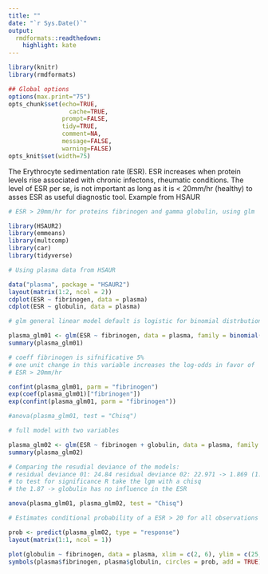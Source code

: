 ```yaml
---
title: ""
date: "`r Sys.Date()`"
output:
  rmdformats::readthedown:
    highlight: kate
---
```



```r
library(knitr)
library(rmdformats)

## Global options
options(max.print="75")
opts_chunk$set(echo=TRUE,
	             cache=TRUE,
               prompt=FALSE,
               tidy=TRUE,
               comment=NA,
               message=FALSE,
               warning=FALSE)
opts_knit$set(width=75)
```

The Erythrocyte sedimentation rate (ESR). ESR increases when protein levels rise associated with chronic infectons, rheumatic conditions. The level of ESR per se, is not important as long as it is < 20mm/hr (healthy) to asses ESR as useful diagnostic tool. Example from HSAUR

```r
# ESR > 20mm/hr for proteins fibrinogen and gamma globulin, using glm

library(HSAUR2)
library(emmeans)
library(multcomp)
library(car)
library(tidyverse)

```

```r
# Using plasma data from HSAUR

data("plasma", package = "HSAUR2")
layout(matrix(1:2, ncol = 2))
cdplot(ESR ~ fibrinogen, data = plasma)
cdplot(ESR ~ globulin, data = plasma)

# glm general linear model default is logistic for binomial distrbution

plasma_glm01 <- glm(ESR ~ fibrinogen, data = plasma, family = binomial())
summary(plasma_glm01)

# coeff fibrinogen is sifnificative 5%
# one unit change in this variable increases the log-odds in favor of
# ESR > 20mm/hr

confint(plasma_glm01, parm = "fibrinogen")
exp(coef(plasma_glm01)["fibrinogen"])
exp(confint(plasma_glm01, parm = "fibrinogen"))

#anova(plasma_glm01, test = "Chisq")

# full model with two variables

plasma_glm02 <- glm(ESR ~ fibrinogen + globulin, data = plasma, family = binomial())
summary(plasma_glm02)

# Comparing the resudial deviance of the models:
# residual deviance 01: 24.84 residual deviance 02: 22.971 -> 1.869 (1.87)
# to test for significance R take the lgm with a chisq
# the 1.87 -> globulin has no influence in the ESR

anova(plasma_glm01, plasma_glm02, test = "Chisq")

# Estimates conditional probability of a ESR > 20 for all observations

prob <- predict(plasma_glm02, type = "response")
layout(matrix(1:1, ncol = 1))

plot(globulin ~ fibrinogen, data = plasma, xlim = c(2, 6), ylim = c(25, 55), pch = ".")
symbols(plasma$fibrinogen, plasma$globulin, circles = prob, add = TRUE)
```
